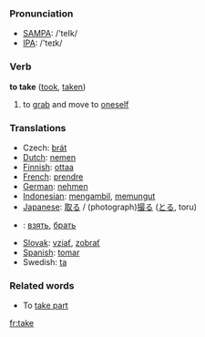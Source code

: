 === Pronunciation ===
*[[w:SAMPA|SAMPA]]: /'teIk/
*[[w:IPA|IPA]]: /'teɪk/

=== Verb ===

'''to take''' ([[took]], [[taken]])

# to [[grab]] and move to [[oneself]]

=== Translations ===
*Czech: [[brát]]
*[[Dutch]]: [[nemen]]
*[[Finnish]]: [[ottaa]]
*[[French]]: [[prendre]]
*[[German]]: [[nehmen]]
*[[Indonesian]]: [[ambil|mengambil]], [[pungut|memungut]]
*[[Japanese]]: [[取る]] / (photograph)[[撮る]] ([[とる]], toru)
*{{ru}}: [[взять]], [[брать]]
*[[Slovak]]: [[vziať]], [[zobrať]]
*[[Spanish]]: [[tomar]]
*Swedish: [[ta]]

===Related words===

*To [[take part]]

[[fr:take]]